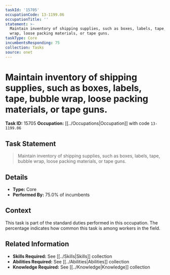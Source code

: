 ```yaml
---
taskId: '15705'
occupationCode: 13-1199.06
occupationTitle: ''
statement: >-
  Maintain inventory of shipping supplies, such as boxes, labels, tape, bubble
  wrap, loose packing materials, or tape guns.
taskType: Core
incumbentsResponding: 75
collection: Tasks
source: onet
---
```

# Maintain inventory of shipping supplies, such as boxes, labels, tape, bubble wrap, loose packing materials, or tape guns.

**Task ID:** 15705
**Occupation:** [[../Occupations|Occupation]] with code `13-1199.06`

## Task Statement

> Maintain inventory of shipping supplies, such as boxes, labels, tape, bubble wrap, loose packing materials, or tape guns.

## Details

- **Type:** Core
- **Performed By:** 75.0% of incumbents

## Context

This task is part of the standard duties performed in this occupation. The percentage indicates how common this task is among workers in the field.

## Related Information

- **Skills Required:** See [[../Skills|Skills]] collection
- **Abilities Required:** See [[../Abilities|Abilities]] collection
- **Knowledge Required:** See [[../Knowledge|Knowledge]] collection
